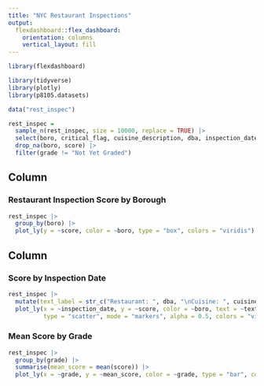 ```yaml
---
title: "NYC Restaurant Inspections"
output: 
  flexdashboard::flex_dashboard:
    orientation: columns
    vertical_layout: fill
---
```


```r
library(flexdashboard)

library(tidyverse)
library(plotly)
library(p8105.datasets)

data("rest_inspec")

rest_inspec =
  sample_n(rest_inspec, size = 10000, replace = TRUE) |> 
  select(boro, critical_flag, cuisine_description, dba, inspection_date, score, zipcode, grade) |> 
  drop_na(boro, score) |> 
  filter(grade != "Not Yet Graded")
```

Column {data-width=650}
-----------------------------------------------------------------------

### Restaurant Inspection Score by Borough

```r
rest_inspec |> 
  group_by(boro) |>
  plot_ly(y = ~score, color = ~boro, type = "box", colors = "viridis")
```

Column {data-width=350}
-----------------------------------------------------------------------

### Score by Inspection Date

```r
rest_inspec |> 
  mutate(text_label = str_c("Restaurant: ", dba, "\nCuisine: ", cuisine_description, "\nCritical Flag: ", critical_flag)) |> 
  plot_ly(x = ~inspection_date, y = ~score, color = ~boro, text = ~text_label,
          type = "scatter", mode = "markers", alpha = 0.5, colors = "viridis")
```

### Mean Score by Grade

```r
rest_inspec |> 
  group_by(grade) |>
  summarise(mean_score = mean(score)) |> 
  plot_ly(x = ~grade, y = ~mean_score, color = ~grade, type = "bar", colors = "viridis")
```

